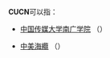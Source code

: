 '''CUCN'''可以指：

* [[中国传媒大学南广学院|中国传媒大学南广学院]] （{{lang-en|'''C'''ommunication '''U'''niversity of '''C'''hina, '''N'''anguang College 或 '''C'''ommunication '''U'''niversity of '''C'''hina,'''N'''anjing}}）

*[[中美海纜|中美海纜]] （{{lang-en|'''C'''hina-'''U'''S '''C'''able '''N'''etwork}}）

{{Disambig|cat=四字拉丁字母缩写消歧义}}